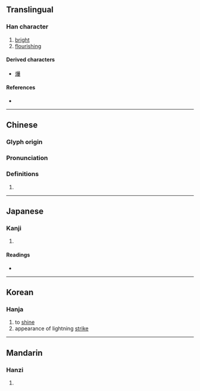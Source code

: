 {{also|曄}}
{{character info/new}}
==Translingual==

===Han character===
{{Han char|rn=72|rad=日|as=12|sn=14|four=|canj=ATMJ,XATMJ|ids=⿱日華}}

# [[bright]]
# [[flourishing]]

====Derived characters====
* [[爗]]

====References====
* {{Han ref|kx=0500.090|hdz=21528.080|uh=66C5}}

----

==Chinese==
{{zh-forms}}

===Glyph origin===
{{Han etym}}

===Pronunciation===
{{zh-pron
|m=yè
|m-s=
|dg=
|c=jip6
|c-t=
|g=
|h=pfs=
|j=
|md=
|mn=
|mn-t=
|w=
|x=
|mc=y
|oc=y
|cat=
}}

===Definitions===
{{zh-hanzi}}

# {{rfdef|lang=zh}}

----

==Japanese==

===Kanji===
{{ja-kanji|grade=|rs=日12}}

# {{defn|lang=ja|sort=日12}}

====Readings====
* {{ja-readings|on=[[よう]] (yō)|kun=[[かがやく]] (kagayaku)}}

----

==Korean==

===Hanja===
{{ko-hanja|hangeul=엽|eumhun=|rv=yeop|mr=yŏp|y=yep}}

# to [[shine]]
# appearance of lightning [[strike]]

----

==Mandarin==

===Hanzi===
{{cmn-hanzi|pin=[[yè]] ([[ye4]])|wg=yeh<sup>4</sup>}}

# {{defn|lang=cmn|sort=日12}}